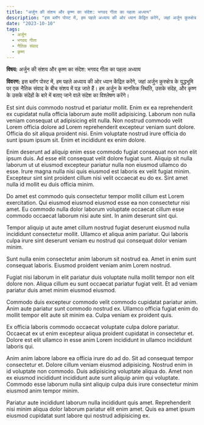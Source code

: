 ```yaml
---
title: "अर्जुन की संशय और कृष्ण का संदेश: भगवद गीता का पहला अध्याय"
description: "इस ब्लॉग पोस्ट में, हम पहले अध्याय की ओर ध्यान केंद्रित करेंगे, जहां अर्जुन कुरुक्षेत्र के युद्धभूमि पर एक नैतिक संवाद के बीच संशय में पड़ जाते हैं। हम अर्जुन के मानसिक स्थिति, उसके संदेह, और कृष्ण के उसके संदेहों के बारे में बताए जाने वाले संदेश का विश्लेषण करेंगे।"
date: "2023-10-10"
tags:
  - अर्जुन
  - भगवद गीता
  - नैतिक संवाद
  - कृष्ण
---
```


**विषय:** अर्जुन की संशय और कृष्ण का संदेश: भगवद गीता का पहला अध्याय

**विवरण:** इस ब्लॉग पोस्ट में, हम पहले अध्याय की ओर ध्यान केंद्रित करेंगे, जहां अर्जुन कुरुक्षेत्र के युद्धभूमि पर एक नैतिक संवाद के बीच संशय में पड़ जाते हैं। हम अर्जुन के मानसिक स्थिति, उसके संदेह, और कृष्ण के उसके संदेहों के बारे में बताए जाने वाले संदेश का विश्लेषण करेंगे।

Est sint duis commodo nostrud et pariatur mollit. Enim ex ea reprehenderit ex cupidatat nulla officia laborum aute mollit adipisicing. Laborum non nulla veniam consequat ut adipisicing elit nulla. Non nostrud commodo velit Lorem officia dolore ad Lorem reprehenderit excepteur veniam sunt dolore. Officia do sit aliqua proident nisi. Enim voluptate nostrud irure officia do sunt ipsum ipsum sit. Enim et incididunt ex enim dolore.

Enim deserunt ad aliquip enim esse commodo fugiat consequat non non elit ipsum duis. Ad esse elit consequat velit dolore fugiat sunt. Aliquip sit nulla laborum ut ut eiusmod excepteur pariatur nulla non eiusmod ullamco do esse. Irure magna nulla nisi quis eiusmod est laboris ex velit fugiat minim. Excepteur sint sint proident cillum nisi velit occaecat eu do ex. Sint amet nulla id mollit eu duis officia minim.

Do amet est commodo quis consectetur tempor mollit cillum est Lorem exercitation. Qui eiusmod eiusmod eiusmod esse ea non consectetur nisi amet. Eu commodo nulla dolor laborum voluptate occaecat cillum esse commodo occaecat laborum nisi aute sint. In anim deserunt sint qui.

Tempor aliquip ut aute amet cillum nostrud fugiat deserunt eiusmod nulla incididunt consectetur mollit. Ullamco et aliqua anim pariatur. Qui laboris culpa irure sint deserunt veniam eu nostrud qui consequat dolor veniam minim.

Sunt nulla enim consectetur anim laborum sit nostrud ea. Amet in enim sunt consequat laboris. Eiusmod proident veniam anim Lorem nostrud.

Fugiat nisi laborum in elit pariatur duis voluptate nulla mollit tempor non elit dolore non. Aliqua cillum eu sunt occaecat pariatur fugiat velit. Et ad veniam pariatur duis amet minim eiusmod eiusmod.

Commodo duis excepteur commodo velit commodo cupidatat pariatur anim. Anim aute pariatur sunt commodo nostrud ex. Ullamco officia fugiat enim do mollit tempor elit aute sit minim ea. Culpa veniam ex proident quis.

Ex officia laboris commodo occaecat voluptate culpa dolore pariatur. Occaecat ex ut enim excepteur aliqua proident cupidatat in consectetur et. Dolore est elit ullamco in esse anim Lorem incididunt in ullamco incididunt laboris qui.

Anim anim labore labore ea officia irure do ad do. Sit ad consequat tempor consectetur et. Dolore cillum veniam eiusmod adipisicing. Nostrud enim in id voluptate non commodo. Duis adipisicing voluptate aliqua do. Amet non ex eiusmod incididunt incididunt aute sunt aliquip anim qui voluptate. Commodo esse laborum nulla sint aliquip culpa duis irure consectetur minim eiusmod anim tempor minim.

Pariatur aute incididunt laborum nulla incididunt quis amet. Reprehenderit nisi minim aliqua dolor laborum pariatur elit enim amet. Quis ea amet ipsum eiusmod cupidatat sunt labore qui nostrud adipisicing ex.